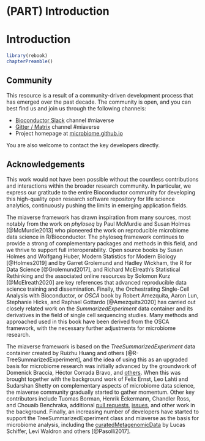 # (PART) Introduction {-}

# Introduction {#introduction}

```r
library(rebook)
chapterPreamble()
```


## Community

This resource is a result of a community-driven development process
that has emerged over the past decade. The community is open, and you can best find us and join us through the following channels:

 - [Bioconductor Slack](https://bioc-community.herokuapp.com/) channel #miaverse
 - [Gitter / Matrix](https://gitter.im/microbiome/miaverse) channel #miaverse
 - Project homepage at [microbiome.github.io](microbiome.github.io)

You are also welcome to contact the key developers directly.


## Acknowledgements

This work would not have been possible without the countless
contributions and interactions within the broader research
community. In particular, we express our gratitude to the entire
Bioconductor community for developing this high-quality open research
software repository for life science analytics, continuously pushing
the limits in emerging application fields.

The miaverse framework has drawn inspiration from many sources, most
notably from the work on _phyloseq_ by Paul McMurdie and Susan Holmes
[@McMurdie2013] who pioneered the work on reproducible microbiome data
science in R/Bioconductor. The phyloseq framework continues to provide
a strong of complementary packages and methods in this field, and we
thrive to support full interoperability. Open source books by Susan
Holmes and Wolfgang Huber, Modern Statistics for Modern Biology
[@Holmes2019] and by Garret Grolemund and Hadley Wickham, the R for
Data Science [@Grolemund2017], and Richard McElreath's Statistical
Rethinking and the associated online resources by Solomon Kurz
[@McElreath2020] are key references that advanced reproducible data
science training and dissemination. Finally, the Orchestrating
Single-Cell Analysis with Bioconductor, or _OSCA_ book by Robert
Amezquita, Aaron Lun, Stephanie Hicks, and Raphael Gottardo
[@Amezquita2020] has carried out closely related work on the
_SummarizedExperiment_ data container and its derivatives in the field
of single cell sequencing studies. Many methods and approached used in
this book have been derived from the OSCA framework, with the
necessary further adjustments for microbiome research.

The miaverse framework is based on the _TreeSummarizedExperiment_ data
container created by Ruizhu Huang and others
[@R-TreeSummarizedExperiment], and the idea of using this as an
upgraded basis for microbiome research was initially advanced by the
groundwork of Domenick Braccia, Héctor Corrada Bravo, and
[others](https://github.com/microbiome/mia/blob/master/DESCRIPTION). When
this was brought together with the background work of Felix Ernst, Leo
Lahti and Sudarshan Shetty on complementary aspects of microbiome data
science, the miaverse community gradually started to gather
momentum. Other key contributors include Tuomas Borman, Henrik
Eckermann, Chandler Ross, and Chouaib Benchraka, additional [pull
requests](https://github.com/microbiome/OMA/graphs/contributors),
[issues](https://github.com/microbiome/OMA/issues), and other work in
the background. Finally, an increasing number of developers have
started to support the TreeSummarizedExperiment class and miaverse as
the basis for microbiome analysis, including the
[curatedMetagenomicData](https://waldronlab.io/curatedMetagenomicData/)
by Lucas Schiffer, Levi Waldron and others [@Pasolli2017].













